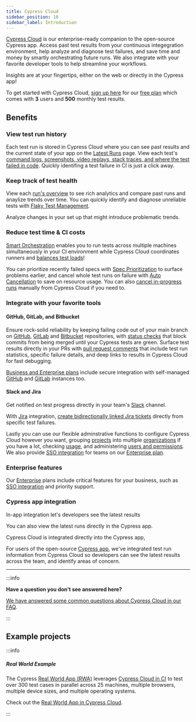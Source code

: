 ```yaml
---
title: Cypress Cloud
sidebar_position: 10
sidebar_label: Introduction
---
```


[Cypress Cloud](https://on.cypress.io/cloud) is our enterprise-ready companion
to the open-source Cypress app. Access past test results from your continuous
integegration environment, help analyze and diagnose test failures, and save
time and money by smartly orchestrating future runs. We also integrate with your
favorite developer tools to help streamline your workflows.

Insights are at your fingertips, either on the web or directly in the Cypress
app!

To get started with Cypress Cloud,
[sign up here](https://cloud.cypress.io/signup) for our
[free plan](https://www.cypress.io/pricing) which comes with **3** users and
**500** monthly test results.

## Benefits

### View test run history

Each test run is stored in Cypress Cloud where you can see past results and the
current state of your app on the [Latest Runs](/guides/cloud/runs) page. View
each test's
[command logs, screenshots, video replays, stack traces, and where the test failed in code](/guides/cloud/runs#Test-failures).
Quickly identifing a test failure in CI is just a click away.

<DocsVideo src="https://vimeo.com/806005654" />

### Keep track of test health

View each [run's overview](/guides/cloud/runs#Overview-tab) to see rich
analytics and compare past runs and anaylize trends over time. You can quickly
identify and diagnose unreliable tests with
[Flaky Test Management](/guides/cloud/flaky-test-management).

<DocsVideo src="https://vimeo.com/806900039" />

Analyze changes in your set up that might introduce problematic trends.

<DocsImage src="/img/dashboard/introduction/run-overview-analytics.jpg" />

### Reduce test time & CI costs

[Smart Orchestration](/guides/cloud/smart-orchestration) enables you to run
tests across multiple machines simultaneously in your CI environment while
Cypress Cloud coordinates runners and
[balances test loads](/guides/guides/parallelization#Balance-strategy)!

<DocsImage
  src="/img/dashboard/introduction/orchestration-diagram.png"
  alt="Diagram comparing serial and parallel test configurations"
/>

You can prioritize recently failed specs with
[Spec Prioritization](/guides/cloud/smart-orchestration#Spec-Prioritization) to
surface problems earlier, and cancel whole test runs on failure with
[Auto Cancellation](/guides/cloud/smart-orchestration#Auto-Cancellation) to save
on resource usage. You can also
[cancel in-progress runs](/guides/cloud/runs#Cancel-run) manually from Cypress
Cloud if you need to.

### Integrate with your favorite tools

#### GitHub, GitLab, and Bitbucket

Ensure rock-solid reliability by keeping failing code out of your main branch on
[GitHub](https://github.com), [GitLab](https://gitlab.com) and
[Bitbucket](https://bitbucket.org) repositories, with
[status checks](/guides/cloud/integrations/github#Status-checks) that block
commits from being merged until your Cypress tests are green. Surface test
results directly in your PRs with
[pull request comments](/guides/cloud/integrations/github#Pull-request-comments)
that include test run statistics, specific failure details, and deep links to
results in Cypress Cloud for fast debugging.

<DocsImage
  src="/img/dashboard/github-integration/status-checks-per-spec.jpg"
  alt="Status checks per spec"
/>

[Business and Enterprise plans](https://www.cypress.io/pricing/) include secure
integration with self-managed
[GitHub](https://docs.github.com/en/enterprise-server@3.5/admin/overview/about-github-enterprise-server)
and [GitLab](https://docs.gitlab.com/ee/subscriptions/self_managed/) instances
too.

#### Slack and Jira

Get notified on test progress directly in your team's
[Slack](/guides/cloud/slack-integration) channel.

<DocsImage
  src="/img/dashboard/slack-integration/cypress-slack-integration-channel-feed.jpg"
  alt="Cypress notification feed in Slack channel"
  width={560}
/>

With [Jira](/guides/cloud/jira-integration) integration,
[create bidirectionally linked Jira tickets](/guides/cloud/integrations/jira#Creating-a-Jira-issue-for-a-test-case)
directly from specific test failures.

Lastly you can use our flexible adminstrative functions to configure Cypress
Cloud however you want, grouping [projects](/guides/cloud/projects) into
multiple [organizations](/guides/cloud/organizations) if you have a lot,
checking [usage](/guides/cloud/organizations#Billing-Usage), and administering
[users and permissions](/guides/cloud/users#User-roles). We also provide
[SSO integration](/guides/cloud/organizations#Enterprise-SSO) for teams on our
[Enterprise plan](https://www.cypress.io/pricing/).

### Enterprise features

Our [Enterprise](https://www.cypress.io/pricing/) plans include critical
features for your business, such as
[SSO integration](/guides/cloud/organizations#Enterprise-SSO) and priority
support.

### Cypress app integration

In-app integration let's developers see the latest results

You can also view the latest runs directly in the Cypress app.

<DocsImage src="/img/dashboard/introduction/cypress-app-specs-page.jpg" />

<DocsImage
  src="/img/dashboard/introduction/cypress-app-specs-latest-run.jpg"
  alt="Run info in specs page"
/>

Cypress Cloud is integrated directly into the Cypress app,

For users of the open-source [Cypress app](/guides/core-concepts/cypress-app),
we've integrated test run information from Cypress Cloud so developers can see
the latest results across the team, and identify areas of concern.

<DocsImage
  src="/img/dashboard/v10/runs-list-in-cypress-app.png"
  alt="Runs List"
/>

---

:::info

<strong>Have a question you don't see answered here?</strong>

[We have answered some common questions about Cypress Cloud in our FAQ](/faq/questions/cloud-faq).

:::

## Example projects

:::info

##### <Icon name="graduation-cap" /> Real World Example

The Cypress
[Real World App (RWA)](https://github.com/cypress-io/cypress-realworld-app)
leverages [Cypress Cloud in CI](https://cloud.cypress.io/projects/7s5okt) to
test over 300 test cases in parallel across 25 machines, multiple browsers,
multiple device sizes, and multiple operating systems.

Check out the <Icon name="github" />
[Real World App in Cypress Cloud](https://cloud.cypress.io/projects/7s5okt).

:::

